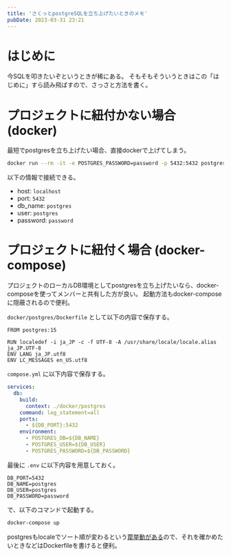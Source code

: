 ```yaml
---
title: 'さくっとpostgreSQLを立ち上げたいときのメモ'
pubDate: 2023-03-31 23:21
---
```


# はじめに

今SQLを叩きたいぞというときが稀にある。
そもそもそういうときはこの「はじめに」すら読み飛ばすので、さっさと方法を書く。


# プロジェクトに紐付かない場合 (docker)

最短でpostgresを立ち上げたい場合、直接dockerで上げてしまう。

```bash
docker run --rm -it -e POSTGRES_PASSWORD=password -p 5432:5432 postgres
```

以下の情報で接続できる。

- host: `localhost`
- port: `5432`
- db_name: `postgres`
- user: `postgres`
- password: `password`


# プロジェクトに紐付く場合 (docker-compose)

プロジェクトのローカルDB環境としてpostgresを立ち上げたいなら、docker-composeを使ってメンバーと共有した方が良い。
起動方法もdocker-composeに隠蔽されるので便利。

`docker/postgres/Dockerfile` として以下の内容で保存する。

```docker
FROM postgres:15

RUN localedef -i ja_JP -c -f UTF-8 -A /usr/share/locale/locale.alias ja_JP.UTF-8
ENV LANG ja_JP.utf8
ENV LC_MESSAGES en_US.utf8
```

`compose.yml` に以下内容で保存する。

```yaml
services:
  db:
    build:
      context: ./docker/postgres
    command: log_statement=all
    ports:
      - ${DB_PORT}:5432
    environment:
      - POSTGRES_DB=${DB_NAME}
      - POSTGRES_USER=${DB_USER}
      - POSTGRES_PASSWORD=${DB_PASSWORD}
```

最後に `.env` に以下内容を用意しておく。

```
DB_PORT=5432
DB_NAME=postgres
DB_USER=postgres
DB_PASSWORD=password
```

で、以下のコマンドで起動する。

```bash
docker-compose up
```

postgresもlocaleでソート順が変わるという[罠挙動がある](https://www.postgresql.jp/document/14/html/locale.html)ので、それを確かめたいときなどはDockerfileを書けると便利。

